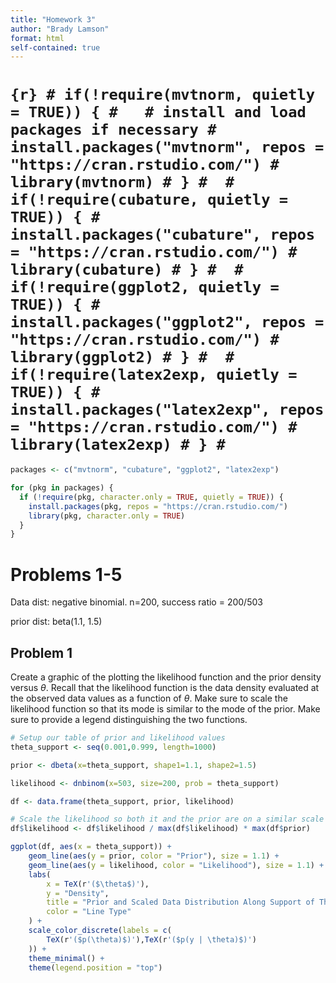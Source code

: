 ```yaml
---
title: "Homework 3"
author: "Brady Lamson"
format: html
self-contained: true
---
```


# ```{r}
# if(!require(mvtnorm, quietly = TRUE)) {
#   # install and load packages if necessary
#   install.packages("mvtnorm", repos = "https://cran.rstudio.com/")
#   library(mvtnorm)
# }
# 
# if(!require(cubature, quietly = TRUE)) {
#   install.packages("cubature", repos = "https://cran.rstudio.com/")
#   library(cubature)
# }
# 
# if(!require(ggplot2, quietly = TRUE)) {
#   install.packages("ggplot2", repos = "https://cran.rstudio.com/")
#   library(ggplot2)
# }
# 
# if(!require(latex2exp, quietly = TRUE)) {
#   install.packages("latex2exp", repos = "https://cran.rstudio.com/")
#   library(latex2exp)
# }
# ```

```r
packages <- c("mvtnorm", "cubature", "ggplot2", "latex2exp")

for (pkg in packages) {
  if (!require(pkg, character.only = TRUE, quietly = TRUE)) {
    install.packages(pkg, repos = "https://cran.rstudio.com/")
    library(pkg, character.only = TRUE)
  }
}
```


# Problems 1-5

Data dist: negative binomial. n=200, success ratio = 200/503

prior dist: beta(1.1, 1.5)

## Problem 1

Create a graphic of the plotting the likelihood function and the prior density versus $\theta$. Recall that the likelihood function is the data density evaluated at the observed data values as a function of $\theta$. Make sure to scale the likelihood function so that its mode is similar to the mode of the prior. Make sure to provide a legend distinguishing the two functions.

```r
# Setup our table of prior and likelihood values
theta_support <- seq(0.001,0.999, length=1000)

prior <- dbeta(x=theta_support, shape1=1.1, shape2=1.5)

likelihood <- dnbinom(x=503, size=200, prob = theta_support)

df <- data.frame(theta_support, prior, likelihood)

# Scale the likelihood so both it and the prior are on a similar scale
df$likelihood <- df$likelihood / max(df$likelihood) * max(df$prior)
```

```r
ggplot(df, aes(x = theta_support)) +
    geom_line(aes(y = prior, color = "Prior"), size = 1.1) +
    geom_line(aes(y = likelihood, color = "Likelihood"), size = 1.1) +
    labs(
        x = TeX(r'($\theta$)'), 
        y = "Density", 
        title = "Prior and Scaled Data Distribution Along Support of Theta",
        color = "Line Type"
    ) +
    scale_color_discrete(labels = c(
        TeX(r'($p(\theta)$)'),TeX(r'($p(y | \theta)$)')
    )) +
    theme_minimal() +
    theme(legend.position = "top")
```

